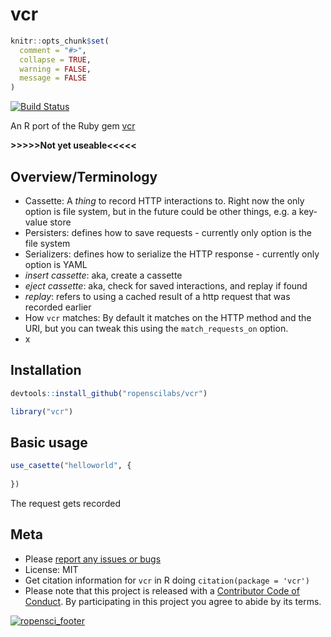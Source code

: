 vcr
===

```r
knitr::opts_chunk$set(
  comment = "#>",
  collapse = TRUE,
  warning = FALSE,
  message = FALSE
)
```

[![Build Status](https://api.travis-ci.org/ropenscilabs/vcr.png?branch=master)](https://travis-ci.org/ropenscilabs/vcr)

An R port of the Ruby gem [vcr](https://github.com/vcr/vcr)

__>>>>>Not yet useable<<<<<__

## Overview/Terminology

* Cassette: A _thing_ to record HTTP interactions to. Right now the only option is file system, but in the future could be other things, e.g. a key-value store
* Persisters: defines how to save requests - currently only option is the file system
* Serializers: defines how to serialize the HTTP response - currently only option is YAML
* _insert cassette_: aka, create a cassette
* _eject cassette_: aka, check for saved interactions, and replay if found
* _replay_: refers to using a cached result of a http request that was recorded earlier
* How `vcr` matches: By default it matches on the HTTP method and the URI, but you can tweak this using the `match_requests_on` option.
* x

## Installation

```r
devtools::install_github("ropenscilabs/vcr")
```

```r
library("vcr")
```

## Basic usage

```r
use_casette("helloworld", {
  
})
```

The request gets recorded 

## Meta

* Please [report any issues or bugs](https://github.com/ropenscilabs/vcr/issues)
* License: MIT
* Get citation information for `vcr` in R doing `citation(package = 'vcr')`
* Please note that this project is released with a [Contributor Code of Conduct](CONDUCT.md). By participating in this project you agree to abide by its terms.

[![ropensci_footer](http://ropensci.org/public_images/github_footer.png)](http://ropensci.org)
